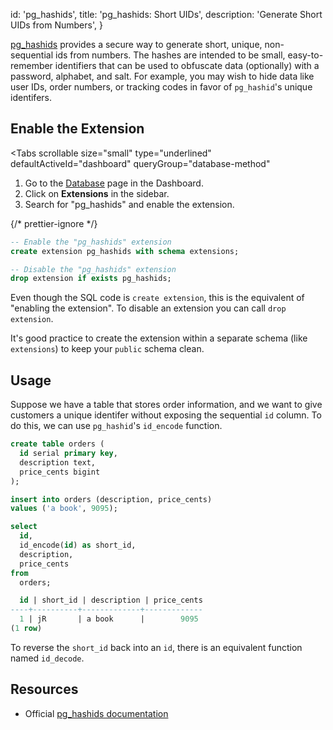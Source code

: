 
  id: 'pg_hashids',
  title: 'pg_hashids: Short UIDs',
  description: 'Generate Short UIDs from Numbers',
}

[pg_hashids](https://github.com/iCyberon/pg_hashids) provides a secure way to generate short, unique, non-sequential ids from numbers. The hashes are intended to be small, easy-to-remember identifiers that can be used to obfuscate data (optionally) with a password, alphabet, and salt. For example, you may wish to hide data like user IDs, order numbers, or tracking codes in favor of `pg_hashid`'s unique identifers.

## Enable the Extension

<Tabs
  scrollable
  size="small"
  type="underlined"
  defaultActiveId="dashboard"
  queryGroup="database-method"
>
<TabPanel id="dashboard" label="Dashboard">

1. Go to the [Database](https://supabase.com/dashboard/project/_/database/tables) page in the Dashboard.
2. Click on **Extensions** in the sidebar.
3. Search for "pg_hashids" and enable the extension.

</TabPanel>
<TabPanel id="sql" label="SQL">

{/* prettier-ignore */}
```sql
-- Enable the "pg_hashids" extension
create extension pg_hashids with schema extensions;

-- Disable the "pg_hashids" extension
drop extension if exists pg_hashids;
```

Even though the SQL code is `create extension`, this is the equivalent of "enabling the extension".
To disable an extension you can call `drop extension`.

It's good practice to create the extension within a separate schema (like `extensions`) to keep your `public` schema clean.

</TabPanel>
</Tabs>

## Usage

Suppose we have a table that stores order information, and we want to give customers a unique identifer without exposing the sequential `id` column. To do this, we can use `pg_hashid`'s `id_encode` function.

```sql
create table orders (
  id serial primary key,
  description text,
  price_cents bigint
);

insert into orders (description, price_cents)
values ('a book', 9095);

select
  id,
  id_encode(id) as short_id,
  description,
  price_cents
from
  orders;

  id | short_id | description | price_cents
----+----------+-------------+-------------
  1 | jR       | a book      |        9095
(1 row)
```

To reverse the `short_id` back into an `id`, there is an equivalent function named `id_decode`.

## Resources

- Official [pg_hashids documentation](https://github.com/iCyberon/pg_hashids)


